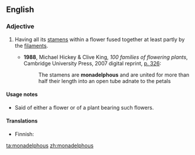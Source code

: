 ==English==

===Adjective===
{{en-adj|-}}

# {{botany}} Having all its [[stamen]]s within a flower fused together at least partly by the [[filament]]s.
#* '''1988''', Michael Hickey & Clive King, ''100 families of flowering plants'', Cambridge University Press, 2007 digital reprint, [http://books.google.ca/books?id=LDh7fz9uToMC&pg=PA326 p. 326]:
#*:The stamens are '''monadelphous''' and are united for more than half their length into an open tube adnate to the petals

====Usage notes====
* Said of either a flower or of a plant bearing such flowers.

====Translations====
{{trans-top|having all stamens fused together by filaments}}
* Finnish: {{t-|fi|yksikuntainen}}
{{trans-mid}}
{{trans-bottom}}

[[ta:monadelphous]]
[[zh:monadelphous]]